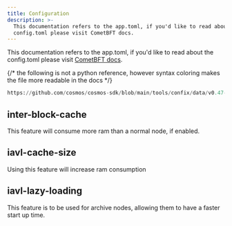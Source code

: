 ```yaml
---
title: Configuration
description: >-
  This documentation refers to the app.toml, if you'd like to read about the
  config.toml please visit CometBFT docs.
---
```

This documentation refers to the app.toml, if you'd like to read about the config.toml please visit [CometBFT docs](https://docs.cometbft.com/v0.37/).

{/* the following is not a python reference, however syntax coloring makes the file more readable in the docs */}
```python reference
https://github.com/cosmos/cosmos-sdk/blob/main/tools/confix/data/v0.47-app.toml
```

## inter-block-cache

This feature will consume more ram than a normal node, if enabled.

## iavl-cache-size

Using this feature will increase ram consumption

## iavl-lazy-loading

This feature is to be used for archive nodes, allowing them to have a faster start up time.
